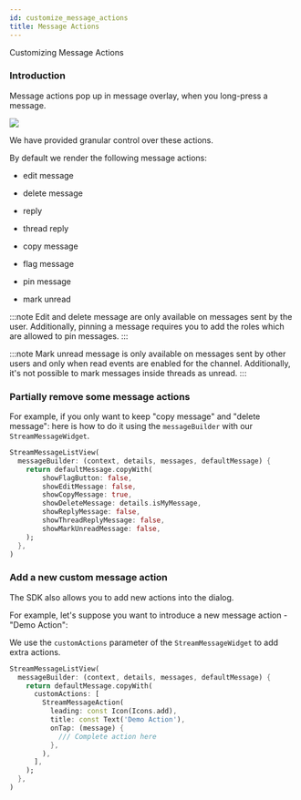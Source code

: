 ```yaml
---
id: customize_message_actions
title: Message Actions 
---
```


Customizing Message Actions

### Introduction

Message actions pop up in message overlay, when you long-press a message.

![](../../assets/message_actions.jpg)

We have provided granular control over these actions.

By default we render the following message actions:

* edit message

* delete message

* reply

* thread reply

* copy message

* flag message

* pin message

* mark unread

:::note
Edit and delete message are only available on messages sent by the user.
Additionally, pinning a message requires you to add the roles which are allowed to pin messages.
:::

:::note
Mark unread message is only available on messages sent by other users and only when read events are enabled for the channel.
Additionally, it's not possible to mark messages inside threads as unread.
:::

### Partially remove some message actions

For example, if you only want to keep "copy message" and "delete message":
here is how to do it using the `messageBuilder` with our `StreamMessageWidget`.

```dart
StreamMessageListView(
  messageBuilder: (context, details, messages, defaultMessage) {
    return defaultMessage.copyWith(
        showFlagButton: false,
        showEditMessage: false,
        showCopyMessage: true,
        showDeleteMessage: details.isMyMessage,
        showReplyMessage: false,
        showThreadReplyMessage: false,
        showMarkUnreadMessage: false,
    );
  },
)
```

### Add a new custom message action

The SDK also allows you to add new actions into the dialog.

For example, let's suppose you want to introduce a new message action - "Demo Action":

We use the `customActions` parameter of the `StreamMessageWidget` to add extra actions.

```dart
StreamMessageListView(
  messageBuilder: (context, details, messages, defaultMessage) {
    return defaultMessage.copyWith(
      customActions: [
        StreamMessageAction(
          leading: const Icon(Icons.add),
          title: const Text('Demo Action'),
          onTap: (message) {
            /// Complete action here
          },
        ),
      ],
    );
  },
)
```
